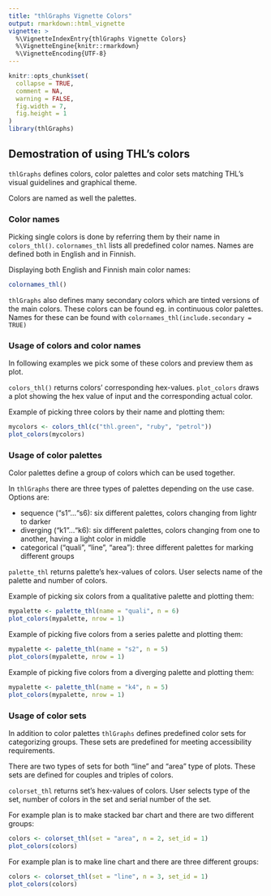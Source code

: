 ```yaml
---
title: "thlGraphs Vignette Colors"
output: rmarkdown::html_vignette
vignette: >
  %\VignetteIndexEntry{thlGraphs Vignette Colors}
  %\VignetteEngine{knitr::rmarkdown}
  %\VignetteEncoding{UTF-8}
---
```


```r
knitr::opts_chunk$set(
  collapse = TRUE,
  comment = NA,
  warning = FALSE,
  fig.width = 7, 
  fig.height = 1
)
library(thlGraphs)
```

## Demostration of using THL's colors

`thlGraphs` defines colors, color palettes and color sets matching THL's visual guidelines and graphical theme.

Colors are named as well the palettes.

### Color names

Picking single colors is done by referring them by their name in `colors_thl()`.
`colornames_thl` lists all predefined color names.
Names are defined both in English and in Finnish.

Displaying both English and Finnish main color names:

```r
colornames_thl()
```

`thlGraphs` also defines many secondary colors which are tinted versions of the main colors. 
These colors can be found eg. in continuous color palettes.
Names for these can be found with `colornames_thl(include.secondary = TRUE)`


### Usage of colors and color names

In following examples we pick some of these colors and preview them as plot.

`colors_thl()` returns colors' corresponding hex-values.
`plot_colors` draws a plot showing the hex value of input and the corresponding actual color.

Example of picking three colors by their name and plotting them:

```r
mycolors <- colors_thl(c("thl.green", "ruby", "petrol"))
plot_colors(mycolors)
```


### Usage of color palettes

Color palettes define a group of colors which can be used together.

In `thlGraphs` there are three types of palettes depending on the use case.
Options are:

- sequence ("s1"..."s6): six different palettes, colors changing from lightr to darker
- diverging ("k1"..."k6): six different palettes, colors changing from one to another, having a light color in middle
- categorical ("quali", "line", "area"): three different palettes for marking different groups

`palette_thl` returns palette's hex-values of colors.
User selects name of the palette and  number of colors.


Example of picking six colors from a qualitative palette and plotting them:

```r
mypalette <- palette_thl(name = "quali", n = 6)
plot_colors(mypalette, nrow = 1)
```

Example of picking five colors from a series palette and plotting them:

```r
mypalette <- palette_thl(name = "s2", n = 5)
plot_colors(mypalette, nrow = 1)
```

Example of picking five colors from a diverging palette and plotting them:

```r
mypalette <- palette_thl(name = "k4", n = 5)
plot_colors(mypalette, nrow = 1)
```


### Usage of color sets

In addition to color palettes `thlGraphs` defines predefined color sets for categorizing groups.
These sets are predefined for meeting accessibility requirements.

There are two types of sets for both "line" and "area" type of plots.
These sets are defined for couples and triples of colors.

`colorset_thl` returns set's hex-values of colors.
User selects type of the set, number of colors in the set and serial number of the set.


For example plan is to make stacked bar chart and there are two different groups:

```r
colors <- colorset_thl(set = "area", n = 2, set_id = 1)
plot_colors(colors)
```

For example plan is to make line chart and there are three different groups:

```r
colors <- colorset_thl(set = "line", n = 3, set_id = 1)
plot_colors(colors)
```


